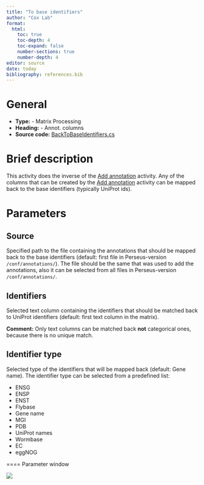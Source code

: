 ```yaml
---
title: "To base identifiers"
author: "Cox Lab"
format: 
  html:
    toc: true
    toc-depth: 4
    toc-expand: false
    number-sections: true
    number-depth: 4
editor: source
date: today
bibliography: references.bib
---
```


# General

-   **Type:** - Matrix Processing
-   **Heading:** - Annot. columns
-   **Source code:** [BackToBaseIdentifiers.cs](https://github.com/JurgenCox/perseus-plugins/blob/master/PerseusPluginLib/AnnotCols/BackToBaseIdentifiers.cs)

# Brief description

This activity does the inverse of the [Add annotation](addannotationtomatrix.html) activity. Any of the columns that can be created by the [Add annotation](addannotationtomatrix.html) activity can be mapped back to the base identifiers (typically UniProt ids).

```{=html}
<!-- This comment and the line above it must be preserved when editing this file!
The recommended sections are these, but they may be changed on a case by case basis.
===== Detailed description =====
===== Parameters =====
===== Theoretical background =====
===== Examples =====
Make changes only below this line! -->
```
# Parameters

## Source

Specified path to the file containing the annotations that should be mapped back to the base identifiers (default: first file in Perseus-version `/conf/annotations/`). The file should be the same that was used to add the annotations, also it can be selected from all files in Perseus-version `/conf/annotations/`.

## Identifiers

Selected text column containing the identifiers that should be matched back to UniProt identifiers (default: first text column in the matrix).

**Comment:** Only text columns can be matched back **not** categorical ones, because there is no unique match.

## Identifier type

Selected type of the identifiers that will be mapped back (default: Gene name). The identifier type can be selected from a predefined list:

-   ENSG
-   ENSP
-   ENST
-   Flybase
-   Gene name
-   MGI
-   PDB
-   UniProt names
-   Wormbase
-   EC
-   eggNOG

==== Parameter window

![](images/modifications-to_base_identifiers-edited.png)
